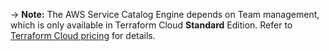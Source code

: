 -> **Note:** The AWS Service Catalog Engine depends on Team management, which is only available in Terraform Cloud **Standard** Edition. Refer to [Terraform Cloud pricing](https://www.hashicorp.com/products/terraform/pricing) for details.